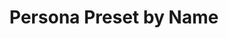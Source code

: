 ---
openapi: get /v1/personas/presets/{name}
title: 'Persona Preset by Name'
description: 'Get a persona preset by its name'
---